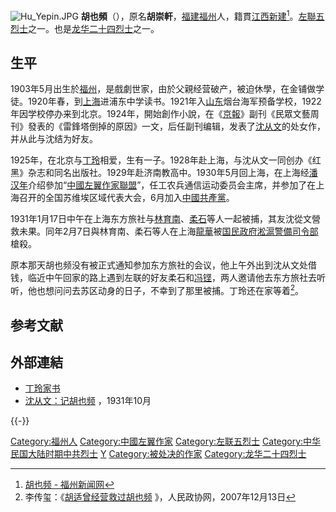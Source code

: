 [[File:Hu_Yepin.JPG|thumb]]
'''胡也頻'''（{{bd|1903年|5月4日|1931年|2月7日|}}），原名'''胡崇軒'''，[[福建省_(清朝)|福建]][[福州城|福州]]人，籍貫[[江西省_(清朝)|江西]][[新建县|新建]]<ref>[http://m.fznews.com.cn/node/18137/20210407/606d840869ff0.shtml 胡也频 - 福州新闻网]</ref>。[[左聯五烈士|左聯五烈士]]之一。也是[[龙华二十四烈士|龙华二十四烈士]]之一。

==生平==
1903年5月出生於[[福州城|福州]]，是戲劇世家，由於父親经营破产，被迫休學，在金铺做学徒。1920年春，到[[上海市_(中華民國)|上海]]进浦东中学读书。1921年入[[山东|山东]]烟台海军预备学校，1922年因学校停办来到北京。1924年，開始創作小說，在《[[京報|京報]]》副刊《民眾文藝周刊》發表的《雷鋒塔倒掉的原因》一文，后任副刊编辑，发表了[[沈从文|沈从文]]的处女作，并从此与沈结为好友。

1925年，在北京与[[丁玲|丁玲]]相爱，生有一子。1928年赴上海，与沈从文一同创办《红黑》杂志和同名出版社。1929年赴济南教高中。1930年5月回上海，在上海经[[潘汉年|潘汉年]]介绍參加“[[中國左翼作家聯盟|中國左翼作家聯盟]]”，任工农兵通信运动委员会主席，并参加了在上海召开的全国苏维埃区域代表大会，6月加入[[中國共產黨|中國共產黨]]。

1931年1月17日中午在上海东方旅社与[[林育南|林育南]]、[[柔石|柔石]]等人一起被捕，其友沈從文營救未果。同年2月7日與林育南、柔石等人在上海[[龍華革命烈士紀念地|龍華]]被[[国民政府|国民政府]][[淞滬警備司令部|淞滬警備司令部]]槍殺。

原本那天胡也频没有被正式通知参加东方旅社的会议，他上午外出到沈从文处借钱，临近中午回家的路上遇到左联的好友柔石和[[冯铿|冯铿]]，两人邀请他去东方旅社去听听，他也想问问去苏区动身的日子，不幸到了那里被捕。丁玲还在家等着<ref>李传玺：《[http://www.rmzxb.com.cn/pub/epaper/2007/20071213/t20071213_169742.htm  胡适曾经营救过胡也频]{{dead link|date=2018年4月 |bot=InternetArchiveBot |fix-attempted=yes }} 》，人民政协网，2007年12月13日</ref>。

== 参考文献 ==
{{Reflist}}

==外部連結==
* [https://web.archive.org/web/20081225092722/http://news.xinhuanet.com/collection/2005-04/11/content_2812945.htm 丁玲家书]
* [http://www.eywedu.com/shencongwen/in12-01.htm%20 沈从文：记胡也频] {{Wayback|url=http://www.eywedu.com/shencongwen/in12-01.htm%20 |date=20190608121230 }}，1931年10月

{{-}}
{{左联五烈士}}
{{中国近现代文学}}
{{normdaten}}
{{DEFAULTSORT:Hu yepin}}
[[Category:福州人|Category:福州人]]
[[Category:中國左翼作家|Category:中國左翼作家]]
[[Category:左联五烈士|Category:左联五烈士]]
[[Category:中华民国大陆时期中共烈士|Category:中华民国大陆时期中共烈士]]
[[Category:胡姓|Y]]
[[Category:被处决的作家|Category:被处决的作家]]
[[Category:龙华二十四烈士|Category:龙华二十四烈士]]